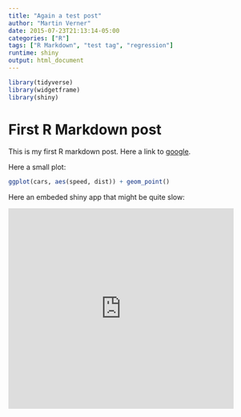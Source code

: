 ```yaml
---
title: "Again a test post"
author: "Martin Verner"
date: 2015-07-23T21:13:14-05:00
categories: ["R"]
tags: ["R Markdown", "test tag", "regression"]
runtime: shiny
output: html_document
---
```


```r
library(tidyverse)
library(widgetframe)
library(shiny)
```

# First R Markdown post

This is my first R markdown post. Here a link to [google](www.google.com).

Here a small plot:

```r
ggplot(cars, aes(speed, dist)) + geom_point()
```

Here an embeded shiny app that might be quite slow:


<iframe width="450" height="400" scrolling="no" frameborder="no"  
src="https://maveshiny.tk/covid_cases_by_continent/"> </iframe>